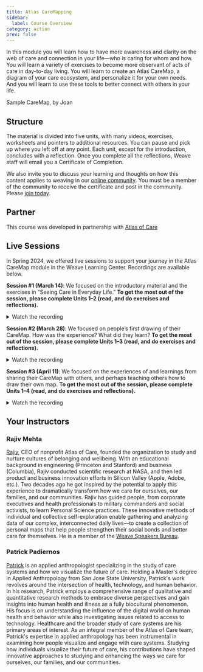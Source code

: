 ```yaml
---
title: Atlas CareMapping
sidebar:
  label: Course Overview
category: action
prev: false
---
```




In this module you will learn how to have more awareness and clarity on the web of care and connection in your life—who is caring for whom and how. You will learn a variety of exercises to become more observant of acts of care in day-to-day living. You will learn to create an Atlas CareMap, a diagram of your care ecosystem, and personalize it for your own needs. And you will learn to use these tools to better connect with others in your life.

<Picture src={sampleMap} alt="Sample caremap drawn on a worksheet, containing two house shapes each containing stick figures labeled with names, with enclosing circles labeled Near, Middle, and Far with additional people in each ring" />
<figcaption>Sample CareMap, by Joan</figcaption>

## Structure

The material is divided into five units, with many videos, exercises, worksheets and pointers to additional resources. You can pause and pick up where you left off at any point. Each unit, except for the introduction, concludes with a reflection. Once you complete all the reflections, Weave staff will email you a Certificate of Completion.

We also invite you to discuss your learning and thoughts on how this content applies to weaving in our [online community](https://community.weavers.org/pages/welcome). You must be a member of the community to receive the certificate and post in the community. Please [join today](https://community.weavers.org/pages/welcome).

## Partner

This course was developed in partnership with [Atlas of Care](https://atlasofcaregiving.com)

## Live Sessions

In Spring 2024, we offered live sessions to support your journey in the Atlas CareMap module in the Weave Learning Center. Recordings are available below.

**Session #1 (March 14)**: We focused on the introductory material and the exercises in “Seeing Care in Everyday Life.” **To get the most out of the session, please complete Units 1–2 (read, and do exercises and reflections).**

<details>
  <summary>Watch the recording</summary>
  <Embed src="https://player.vimeo.com/video/923444794" />
</details>
 
**Session #2 (March 28)**: We focused on people’s first drawing of their CareMap. How was the experience? What did they learn? **To get the most out of the session, please complete Units 1–3 (read, and do exercises and reflections).**

<details>
  <summary>Watch the recording</summary>
  <Embed src="https://player.vimeo.com/video/928569803" />
</details>
 
**Session #3 (April 11)**: We focused on the experiences of and learnings from sharing their CareMap with others, and perhaps teaching others how to draw their own map. **To get the most out of the session, please complete Units 1–4 (read, and do exercises and reflections).**
 
<details>
  <summary>Watch the recording</summary>
  <Embed src="https://player.vimeo.com/video/933382967" />
</details>

## Your Instructors

### Rajiv Mehta

<Headshot src={headshotRajiv} alt="Headshot of Rajiv Mehta" />

[Rajiv](https://www.linkedin.com/in/rajivmehta0/), CEO of nonprofit Atlas of Care, founded the organization to study and nurture cultures of belonging and wellbeing. With an educational background in engineering (Princeton and Stanford) and business (Columbia), Rajiv conducted scientific research at NASA, and then led product and business innovation efforts in Silicon Valley (Apple, Adobe, etc.). Two decades ago he got inspired by the potential to apply this experience to dramatically transform how we care for ourselves, our families, and our communities. Rajiv has guided people, from corporate executives and health professionals to military commanders and social activists, to learn Personal Science practices. These innovative methods of individual and collective self-exploration enable gathering and analyzing data of our complex, interconnected daily lives—to create a collection of personal maps that help people strengthen their social bonds and better care for themselves. He is a member of the [Weave Speakers Bureau](https://community.weavers.org/db/speakers-bureau/record/rajiv-mehta).

### Patrick Padiernos

<Headshot src={headshotPatrick} alt="Headshot of Patrick Padiernos" />

[Patrick](https://www.linkedin.com/in/trickryan/) is an applied anthropologist specializing in the study of care systems and how we visualize the future of care. Holding a Master's degree in Applied Anthropology from San Jose State University, Patrick's work revolves around the intersection of health, technology, and human behavior. In his research, Patrick employs a comprehensive range of qualitative and quantitative research methods to embrace diverse perspectives and gain insights into human health and illness as a fully biocultural phenomenon. His focus is on understanding the influence of the digital world on human health and behavior while also investigating issues related to access to technology. Healthcare and the broader study of care systems are his primary areas of interest. As an integral member of the Atlas of Care team, Patrick's expertise in applied anthropology has been instrumental in examining how people visualize and engage with care systems. Studying how individuals visualize their future of care, his contributions have shaped innovative approaches to studying and enhancing the ways we care for ourselves, our families, and our communities.
